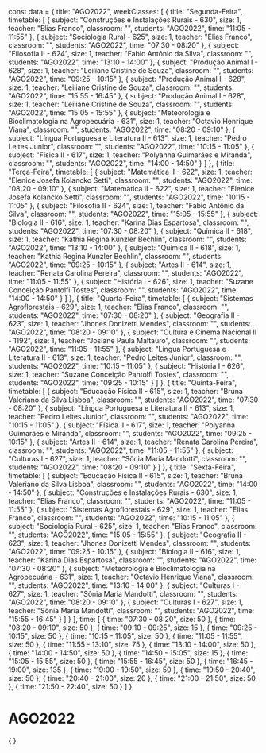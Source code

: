 const data = {
  title: "AGO2022",
  weekClasses: [
    {
      title: "Segunda-Feira",
      timetable: [
        {
          subject: "Construções e Instalações Rurais - 630",
          size: 1,
          teacher: "Elias Franco",
          classroom: "",
          students: "AGO2022",
          time: "11:05 - 11:55"
        },
        {
          subject: "Sociologia Rural - 625",
          size: 1,
          teacher: "Elias Franco",
          classroom: "",
          students: "AGO2022",
          time: "07:30 - 08:20"
        },
        {
          subject: "Filosofia II - 624",
          size: 1,
          teacher: "Fabio Antônio da Silva",
          classroom: "",
          students: "AGO2022",
          time: "13:10 - 14:00"
        },
        {
          subject: "Produção Animal I - 628",
          size: 1,
          teacher: "Leiliane Cristine de Souza",
          classroom: "",
          students: "AGO2022",
          time: "09:25 - 10:15"
        },
        {
          subject: "Produção Animal I - 628",
          size: 1,
          teacher: "Leiliane Cristine de Souza",
          classroom: "",
          students: "AGO2022",
          time: "15:55 - 16:45"
        },
        {
          subject: "Produção Animal I - 628",
          size: 1,
          teacher: "Leiliane Cristine de Souza",
          classroom: "",
          students: "AGO2022",
          time: "15:05 - 15:55"
        },
        {
          subject: "Meteorologia e Bioclimatologia na Agropecuária - 631",
          size: 1,
          teacher: "Octavio Henrique Viana",
          classroom: "",
          students: "AGO2022",
          time: "08:20 - 09:10"
        },
        {
          subject: "Língua Portuguesa e Literatura II - 613",
          size: 1,
          teacher: "Pedro Leites Junior",
          classroom: "",
          students: "AGO2022",
          time: "10:15 - 11:05"
        },
        {
          subject: "Física II - 617",
          size: 1,
          teacher: "Polyanna Guimarães e Miranda",
          classroom: "",
          students: "AGO2022",
          time: "14:00 - 14:50"
        }
      ]
    },
    {
      title: "Terça-Feira",
      timetable: [
        {
          subject: "Matemática II - 622",
          size: 1,
          teacher: "Elenice Josefa Kolancko Setti",
          classroom: "",
          students: "AGO2022",
          time: "08:20 - 09:10"
        },
        {
          subject: "Matemática II - 622",
          size: 1,
          teacher: "Elenice Josefa Kolancko Setti",
          classroom: "",
          students: "AGO2022",
          time: "10:15 - 11:05"
        },
        {
          subject: "Filosofia II - 624",
          size: 1,
          teacher: "Fabio Antônio da Silva",
          classroom: "",
          students: "AGO2022",
          time: "15:05 - 15:55"
        },
        {
          subject: "Biologia II - 616",
          size: 1,
          teacher: "Karina Dias Espartosa",
          classroom: "",
          students: "AGO2022",
          time: "07:30 - 08:20"
        },
        {
          subject: "Química II - 618",
          size: 1,
          teacher: "Kathia Regina Kunzler Bechlin",
          classroom: "",
          students: "AGO2022",
          time: "13:10 - 14:00"
        },
        {
          subject: "Química II - 618",
          size: 1,
          teacher: "Kathia Regina Kunzler Bechlin",
          classroom: "",
          students: "AGO2022",
          time: "09:25 - 10:15"
        },
        {
          subject: "Artes II - 614",
          size: 1,
          teacher: "Renata Carolina Pereira",
          classroom: "",
          students: "AGO2022",
          time: "11:05 - 11:55"
        },
        {
          subject: "História I - 626",
          size: 1,
          teacher: "Suzane Conceição Pantolfi Tostes",
          classroom: "",
          students: "AGO2022",
          time: "14:00 - 14:50"
        }
      ]
    },
    {
      title: "Quarta-Feira",
      timetable: [
        {
          subject: "Sistemas Agroflorestais - 629",
          size: 1,
          teacher: "Elias Franco",
          classroom: "",
          students: "AGO2022",
          time: "07:30 - 08:20"
        },
        {
          subject: "Geografia II - 623",
          size: 1,
          teacher: "Jhones Donizetti Mendes",
          classroom: "",
          students: "AGO2022",
          time: "08:20 - 09:10"
        },
        {
          subject: "Cultura e Cinema Nacional II - 1192",
          size: 1,
          teacher: "Josiane Paula Maltauro",
          classroom: "",
          students: "AGO2022",
          time: "11:05 - 11:55"
        },
        {
          subject: "Língua Portuguesa e Literatura II - 613",
          size: 1,
          teacher: "Pedro Leites Junior",
          classroom: "",
          students: "AGO2022",
          time: "10:15 - 11:05"
        },
        {
          subject: "História I - 626",
          size: 1,
          teacher: "Suzane Conceição Pantolfi Tostes",
          classroom: "",
          students: "AGO2022",
          time: "09:25 - 10:15"
        }
      ]
    },
    {
      title: "Quinta-Feira",
      timetable: [
        {
          subject: "Educação Física II - 615",
          size: 1,
          teacher: "Bruna Valeriano da Silva Lisboa",
          classroom: "",
          students: "AGO2022",
          time: "07:30 - 08:20"
        },
        {
          subject: "Língua Portuguesa e Literatura II - 613",
          size: 1,
          teacher: "Pedro Leites Junior",
          classroom: "",
          students: "AGO2022",
          time: "10:15 - 11:05"
        },
        {
          subject: "Física II - 617",
          size: 1,
          teacher: "Polyanna Guimarães e Miranda",
          classroom: "",
          students: "AGO2022",
          time: "09:25 - 10:15"
        },
        {
          subject: "Artes II - 614",
          size: 1,
          teacher: "Renata Carolina Pereira",
          classroom: "",
          students: "AGO2022",
          time: "11:05 - 11:55"
        },
        {
          subject: "Culturas I - 627",
          size: 1,
          teacher: "Sônia Maria Mandotti",
          classroom: "",
          students: "AGO2022",
          time: "08:20 - 09:10"
        }
      ]
    },
    {
      title: "Sexta-Feira",
      timetable: [
        {
          subject: "Educação Física II - 615",
          size: 1,
          teacher: "Bruna Valeriano da Silva Lisboa",
          classroom: "",
          students: "AGO2022",
          time: "14:00 - 14:50"
        },
        {
          subject: "Construções e Instalações Rurais - 630",
          size: 1,
          teacher: "Elias Franco",
          classroom: "",
          students: "AGO2022",
          time: "11:05 - 11:55"
        },
        {
          subject: "Sistemas Agroflorestais - 629",
          size: 1,
          teacher: "Elias Franco",
          classroom: "",
          students: "AGO2022",
          time: "10:15 - 11:05"
        },
        {
          subject: "Sociologia Rural - 625",
          size: 1,
          teacher: "Elias Franco",
          classroom: "",
          students: "AGO2022",
          time: "15:05 - 15:55"
        },
        {
          subject: "Geografia II - 623",
          size: 1,
          teacher: "Jhones Donizetti Mendes",
          classroom: "",
          students: "AGO2022",
          time: "09:25 - 10:15"
        },
        {
          subject: "Biologia II - 616",
          size: 1,
          teacher: "Karina Dias Espartosa",
          classroom: "",
          students: "AGO2022",
          time: "07:30 - 08:20"
        },
        {
          subject: "Meteorologia e Bioclimatologia na Agropecuária - 631",
          size: 1,
          teacher: "Octavio Henrique Viana",
          classroom: "",
          students: "AGO2022",
          time: "13:10 - 14:00"
        },
        {
          subject: "Culturas I - 627",
          size: 1,
          teacher: "Sônia Maria Mandotti",
          classroom: "",
          students: "AGO2022",
          time: "08:20 - 09:10"
        },
        {
          subject: "Culturas I - 627",
          size: 1,
          teacher: "Sônia Maria Mandotti",
          classroom: "",
          students: "AGO2022",
          time: "15:55 - 16:45"
        }
      ]
    }
  ],
  time: [
    {
      time: "07:30 - 08:20",
      size: 50
    },
    {
      time: "08:20 - 09:10",
      size: 50
    },
    {
      time: "09:10 - 09:25",
      size: 15
    },
    {
      time: "09:25 - 10:15",
      size: 50
    },
    {
      time: "10:15 - 11:05",
      size: 50
    },
    {
      time: "11:05 - 11:55",
      size: 50
    },
    {
      time: "11:55 - 13:10",
      size: 75
    },
    {
      time: "13:10 - 14:00",
      size: 50
    },
    {
      time: "14:00 - 14:50",
      size: 50
    },
    {
      time: "14:50 - 15:05",
      size: 15
    },
    {
      time: "15:05 - 15:55",
      size: 50
    },
    {
      time: "15:55 - 16:45",
      size: 50
    },
    {
      time: "16:45 - 19:00",
      size: 135
    },
    {
      time: "19:00 - 19:50",
      size: 50
    },
    {
      time: "19:50 - 20:40",
      size: 50
    },
    {
      time: "20:40 - 21:00",
      size: 20
    },
    {
      time: "21:00 - 21:50",
      size: 50
    },
    {
      time: "21:50 - 22:40",
      size: 50
    }
  ]
}

# AGO2022

<div>
    {
        <Grid
            title={data.title} 
            weekClasses={data.weekClasses} 
            time={data.time}
        />
    }
</div>